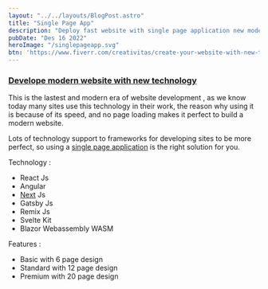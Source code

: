 ```yaml
---
layout: "../../layouts/BlogPost.astro"
title: "Single Page App"
description: "Deploy fast website with single page application new modern web development technoloy."
pubDate: "Des 16 2022"
heroImage: "/singlepageapp.svg"
btn: 'https://www.fiverr.com/creativitas/create-your-website-with-new-technology'
---
```


### **[Develope modern website with new technology](/website/single-page-app)**

This is the lastest and modern era of website development , as we know today many sites use this technology in their work, the reason why using it is because of its speed, and no page loading makes it perfect to build a modern website.

Lots of technology support to frameworks for developing sites to be more perfect, so using a [single page application](/website/single-page-app) is the right solution for you.

Technology :

- React Js
- Angular
- [Next](https://nextjs.org/) Js
- Gatsby Js
- Remix Js
- Svelte Kit
- Blazor Webassembly WASM

Features :

- Basic with 6 page design
- Standard with 12 page design
- Premium with 20 page design
